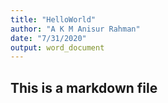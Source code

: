 ```yaml
---
title: "HelloWorld"
author: "A K M Anisur Rahman"
date: "7/31/2020"
output: word_document
---
```

## This is a markdown file
```r

```

